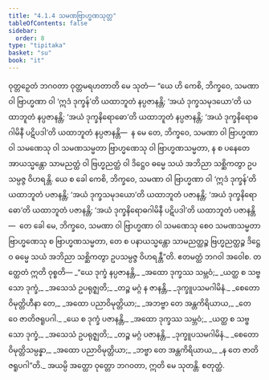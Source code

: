 ```yaml
---
title: "4.1.4 သမဏဗြာဟ္မဏသုတ္တ"
tableOfContents: false
sidebar:
  order: 8
type: "tipitaka"
basket: "su"
book: "it"
---
```



<DynamicBreadcrumb />

<Division number="103" book="it">

<Paragraph number="748" book="it">
ဝုတ္တဉှေတံ ဘဂဝတာ ဝုတ္တမရဟတာတိ မေ သုတံ—
</Paragraph>

<Paragraph number="749" book="it">
“ယေ ဟိ ကေစိ, ဘိက္ခဝေ, သမဏာ ဝါ ဗြာဟ္မဏာ ဝါ ‘ဣဒံ ဒုက္ခန်’တိ ယထာဘူတံ နပ္ပဇာနန္တိ; ‘အယံ ဒုက္ခသမုဒယော’တိ ယထာဘူတံ နပ္ပဇာနန္တိ; ‘အယံ ဒုက္ခနိရောဓော’တိ ယထာဘူတံ နပ္ပဇာနန္တိ; ‘အယံ ဒုက္ခနိရောဓဂါမိနီ ပဋိပဒါ’တိ ယထာဘူတံ နပ္ပဇာနန္တိ—  န မေ တေ, ဘိက္ခဝေ, သမဏာ ဝါ ဗြာဟ္မဏာ ဝါ သမဏေသု ဝါ သမဏသမ္မတာ ဗြာဟ္မဏေသု ဝါ ဗြာဟ္မဏသမ္မတာ, န စ ပနေတေ အာယသ္မန္တော သာမညတ္ထံ ဝါ ဗြဟ္မညတ္ထံ ဝါ ဒိဋ္ဌေဝ ဓမ္မေ သယံ အဘိညာ သစ္ဆိကတွာ ဥပသမ္ပဇ္ဇ ဝိဟရန္တိ.
</Paragraph>

<Paragraph number="750" book="it">
ယေ စ ခေါ ကေစိ, ဘိက္ခဝေ, သမဏာ ဝါ ဗြာဟ္မဏာ ဝါ ‘ဣဒံ ဒုက္ခန်’တိ ယထာဘူတံ ပဇာနန္တိ; ‘အယံ ဒုက္ခသမုဒယော’တိ ယထာဘူတံ ပဇာနန္တိ; ‘အယံ ဒုက္ခနိရောဓော’တိ ယထာဘူတံ ပဇာနန္တိ; ‘အယံ ဒုက္ခနိရောဓဂါမိနီ ပဋိပဒါ’တိ ယထာဘူတံ ပဇာနန္တိ—  တေ ခေါ မေ, ဘိက္ခဝေ, သမဏာ ဝါ ဗြာဟ္မဏာ ဝါ သမဏေသု စေဝ သမဏသမ္မတာ ဗြာဟ္မဏေသု စ ဗြာဟ္မဏသမ္မတာ, တေ စ ပနာယသ္မန္တော သာမညတ္ထဉ္စ ဗြဟ္မညတ္ထဉ္စ ဒိဋ္ဌေဝ ဓမ္မေ သယံ အဘိညာ သစ္ဆိကတွာ ဥပသမ္ပဇ္ဇ ဝိဟရန္တီ”တိ. ဧတမတ္ထံ ဘဂဝါ အဝေါစ. တတ္ထေတံ ဣတိ ဝုစ္စတိ—
</Paragraph>

<Paragraph number="751" type="verses" book="it">
_“ယေ ဒုက္ခံ နပ္ပဇာနန္တိ,_  
_အထော ဒုက္ခဿ သမ္ဘဝံ;_  
_ယတ္ထ စ သဗ္ဗသော ဒုက္ခံ,_  
_အသေသံ ဥပရုဇ္ဈတိ;_  
_တဉ္စ မဂ္ဂံ န ဇာနန္တိ,_  
_ဒုက္ခူပသမဂါမိနံ._  

</Paragraph>

<Paragraph number="752" type="verses" book="it">
_စေတောဝိမုတ္တိဟီနာ တေ,_  
_အထော ပညာဝိမုတ္တိယာ;_  
_အဘဗ္ဗာ တေ အန္တကိရိယာယ,_  
_တေ ဝေ ဇာတိဇရူပဂါ._  

</Paragraph>

<Paragraph number="753" type="verses" book="it">
_ယေ စ ဒုက္ခံ ပဇာနန္တိ,_  
_အထော ဒုက္ခဿ သမ္ဘဝံ;_  
_ယတ္ထ စ သဗ္ဗသော ဒုက္ခံ,_  
_အသေသံ ဥပရုဇ္ဈတိ;_  
_တဉ္စ မဂ္ဂံ ပဇာနန္တိ,_  
_ဒုက္ခူပသမဂါမိနံ._  

</Paragraph>

<Paragraph number="754" type="verses" book="it">
_စေတောဝိမုတ္တိသမ္ပန္နာ,_  
_အထော ပညာဝိမုတ္တိယာ;_  
_ဘဗ္ဗာ တေ အန္တကိရိယာယ,_  
_န တေ ဇာတိဇရူပဂါ”တိ._  

</Paragraph>

<Paragraph number="755" book="it">
အယမ္ပိ အတ္ထော ဝုတ္တော ဘဂဝတာ, ဣတိ မေ သုတန္တိ.

</Paragraph>
</Division>

<Paragraph number="756" type="center" book="it">
စတုတ္ထံ.
</Paragraph>